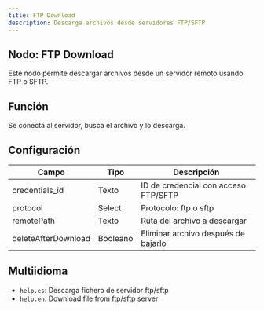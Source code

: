 ```yaml
---
title: FTP Download
description: Descarga archivos desde servidores FTP/SFTP.
---
```



## Nodo: FTP Download

Este nodo permite descargar archivos desde un servidor remoto usando FTP o SFTP.

## Función
Se conecta al servidor, busca el archivo y lo descarga.

## Configuración

| Campo               | Tipo     | Descripción                           |
|----------------------|----------|---------------------------------------|
| credentials_id       | Texto    | ID de credencial con acceso FTP/SFTP  |
| protocol             | Select   | Protocolo: ftp o sftp                 |
| remotePath           | Texto    | Ruta del archivo a descargar          |
| deleteAfterDownload  | Booleano | Eliminar archivo después de bajarlo   |

## Multiidioma
- `help.es`: Descarga fichero de servidor ftp/sftp
- `help.en`: Download file from ftp/sftp server